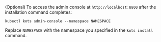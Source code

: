 (Optional) To access the admin console at `http://localhost:8800` after the installation command completes:

```
kubectl kots admin-console --namespace NAMESPACE
```
Replace `NAMESPACE` with the namespace you specified in the `kots install` command.